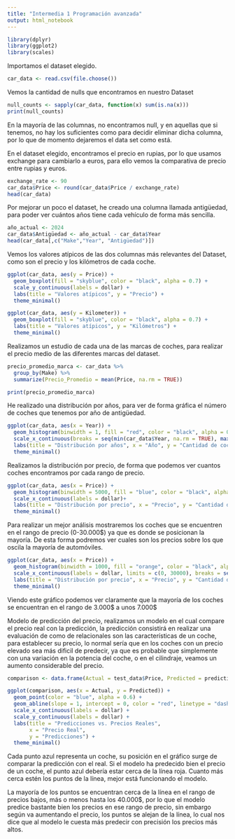 ---
title: "Intermedia 1 Programación avanzada"
output: html_notebook
---

```{r}
library(dplyr)
library(ggplot2)
library(scales)
```

Importamos el dataset elegido.

```{r}
car_data <- read.csv(file.choose())
```

Vemos la cantidad de nulls que encontramos en nuestro Dataset

```{r}

null_counts <- sapply(car_data, function(x) sum(is.na(x)))
print(null_counts)

```

En la mayoría de las columnas, no encontramos null, y en aquellas que si tenemos, no hay los suficientes como para decidir eliminar dicha columna, por lo que de momento dejaremos el data set como está.

En el dataset elegido, encontramos el precio en rupias, por lo que usamos exchange para cambiarlo a euros, para ello vemos la comparativa de precio entre rupias y euros.

```{r}
exchange_rate <- 90
car_data$Price <- round(car_data$Price / exchange_rate)
head(car_data)
```

Por mejorar un poco el dataset, he creado una columna llamada antigüedad, para poder ver cuántos años tiene cada vehículo de forma más sencilla.

```{r}
año_actual <- 2024
car_data$Antigüedad <- año_actual - car_data$Year
head(car_data[,c("Make","Year", "Antigüedad")])
```

Vemos los valores atípicos de las dos columnas más relevantes del Dataset, como son el precio y los kilómetros de cada coche.

```{r}

ggplot(car_data, aes(y = Price)) +
  geom_boxplot(fill = "skyblue", color = "black", alpha = 0.7) +
  scale_y_continuous(labels = dollar) +
  labs(title = "Valores atípicos", y = "Precio") +
  theme_minimal()

ggplot(car_data, aes(y = Kilometer)) +
  geom_boxplot(fill = "skyblue", color = "black", alpha = 0.7) +
  labs(title = "Valores atípicos", y = "Kilómetros") +
  theme_minimal()
```

Realizamos un estudio de cada una de las marcas de coches, para realizar el precio medio de las diferentes marcas del dataset.

```{r}

precio_promedio_marca <- car_data %>%
  group_by(Make) %>%
  summarize(Precio_Promedio = mean(Price, na.rm = TRUE))

print(precio_promedio_marca)

```

He realizado una distribución por años, para ver de forma gráfica el número de coches que tenemos por año de antigüedad.

```{r}

ggplot(car_data, aes(x = Year)) +
  geom_histogram(binwidth = 1, fill = "red", color = "black", alpha = 0.7) +
  scale_x_continuous(breaks = seq(min(car_data$Year, na.rm = TRUE), max(car_data$Year, na.rm = TRUE), by = 3)) +
  labs(title = "Distribución por años", x = "Año", y = "Cantidad de coches") +
  theme_minimal()

```

Realizamos la distribución por precio, de forma que podemos ver cuantos coches encontramos por cada rango de precio.

```{r}

ggplot(car_data, aes(x = Price)) +
  geom_histogram(binwidth = 5000, fill = "blue", color = "black", alpha = 0.7) +
  scale_x_continuous(labels = dollar)+
  labs(title = "Distribución por precio", x = "Precio", y = "Cantidad de coches") +
  theme_minimal()
```

Para realizar un mejor análisis mostraremos los coches que se encuentren en el rango de precio (0-30.000\$) ya que es donde se posicionan la mayoría. De esta forma podremos ver cuales son los precios sobre los que oscila la mayoría de automóviles.

```{r}

ggplot(car_data, aes(x = Price)) +
  geom_histogram(binwidth = 1000, fill = "orange", color = "black", alpha = 0.5) +
  scale_x_continuous(labels = dollar, limits = c(0, 30000), breaks = seq(0, 30000, by = 3000)) +
  labs(title = "Distribución por precio", x = "Precio", y = "Cantidad de coches") +
  theme_minimal()

```

Viendo este gráfico podemos ver claramente que la mayoría de los coches se encuentran en el rango de 3.000\$ a unos 7.000\$

Modelo de predicción del precio, realizamos un modelo en el cual compare el precio real con la predicción, la predicción consistirá en realizar una evaluación de como de relacionales son las características de un coche, para establecer su precio, lo normal sería que en los coches con un precio elevado sea más dificil de predecir, ya que es probable que simplemente con una variación en la potencia del coche, o en el cilindraje, veamos un aumento considerable del precio.

```{r}

comparison <- data.frame(Actual = test_data$Price, Predicted = predictions)

ggplot(comparison, aes(x = Actual, y = Predicted)) +
  geom_point(color = "blue", alpha = 0.6) +
  geom_abline(slope = 1, intercept = 0, color = "red", linetype = "dashed") +
  scale_x_continuous(labels = dollar) +  
  scale_y_continuous(labels = dollar) +  
  labs(title = "Predicciones vs. Precios Reales",
       x = "Precio Real",
       y = "Predicciones") +
  theme_minimal()


```

Cada punto azul representa un coche, su posición en el gráfico surge de comparar la predicción con el real. Si el modelo ha predecido bien el precio de un coche, el punto azul debería estar cerca de la línea roja. Cuanto más cerca estén los puntos de la línea, mejor está funcionando el modelo.

La mayoría de los puntos se encuentran cerca de la línea en el rango de precios bajos, más o menos hasta los 40.000\$, por lo que el modelo predice bastante bien los precios en ese rango de precio, sin embargo según va aumentando el precio, los puntos se alejan de la línea, lo cual nos dice que al modelo le cuesta más predecir con precisión los precios más altos.
